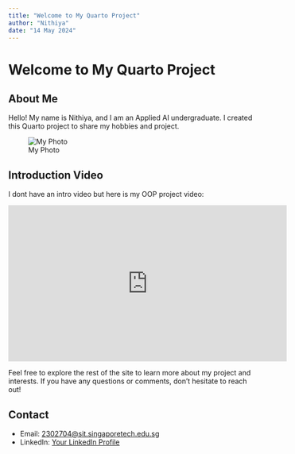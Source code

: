 ```yaml
---
title: "Welcome to My Quarto Project"
author: "Nithiya"
date: "14 May 2024"
---
```


# Welcome to My Quarto Project

## About Me

Hello! My name is Nithiya, and I am an Applied AI undergraduate. I created this Quarto project to share my hobbies and project. 

![My Photo](img/me.jpg)

## Introduction Video

I dont have an intro video but here is my OOP project video:

<iframe width="560" height="315" src="https://www.youtube.com/embed/K1rTVoHm_Ec?si=4Cg7y7RAol6HFS2y" frameborder="0" allowfullscreen></iframe>

Feel free to explore the rest of the site to learn more about my project and interests. If you have any questions or comments, don't hesitate to reach out!


## Contact

- Email: [2302704@sit.singaporetech.edu.sg](mailto:2302704@sit.singaporetech.edu.sg)
- LinkedIn: [Your LinkedIn Profile](www.linkedin.com/in/nithiyapriya-ramesh)

